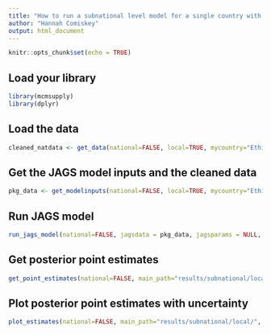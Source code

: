 ```yaml
---
title: "How to run a subnational level model for a single country with custom data"
author: "Hannah Comiskey"
output: html_document
---
```


```r
knitr::opts_chunk$set(echo = TRUE)
```

## Load your library

```r
library(mcmsupply)
library(dplyr)
```

## Load the data 

```r
cleaned_natdata <- get_data(national=FALSE, local=TRUE, mycountry="Ethiopia", fp2030=TRUE, surveydata_filepath="data-raw/sample_custom_datasets/ethiopia_subnat_customdata.xlsx")
```

## Get the JAGS model inputs and the cleaned data

```r
pkg_data <- get_modelinputs(national=FALSE, local=TRUE, mycountry="Ethiopia", startyear=1990, endyear=2025.5, nsegments=12, raw_data = cleaned_natdata)

```

## Run JAGS model 

```r
run_jags_model(national=FALSE, jagsdata = pkg_data, jagsparams = NULL, local=TRUE, main_path = "results/subnational/local/", n_iter = 80000, n_burnin = 10000, n_thin = 35, mycountry="Ethiopia")
```

## Get posterior point estimates

```r
get_point_estimates(national=FALSE, main_path="results/subnational/local/", pkg_data, local=TRUE, mycountry="Ethiopia")
```

## Plot posterior point estimates with uncertainty

```r
plot_estimates(national=FALSE, main_path="results/subnational/local/", vis_path="visualisation/subnational/local/", pkg_data, local=TRUE, mycountry="Ethiopia") 
```
